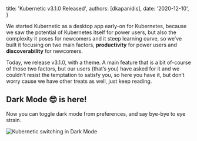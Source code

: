 
  title: 'Kubernetic v3.1.0 Released',
  authors: [dkapanidis],
  date: '2020-12-10',
}

We started Kubernetic as a desktop app early-on for Kubernetes, because we saw the potential of Kubernetes itself for power users, but also the complexity it poses for newcomers and it steep learning curve, so we’ve built it focusing on two main factors, **productivity** for power users and **discoverability** for newcomers.

Today, we release v3.1.0, with a theme. A main feature that is a bit of-course of those two factors, but our users (that’s you) have asked for it and we couldn’t resist the temptation to satisfy you, so here you have it, but don’t worry cause we have other treats as well, just keep reading.

## Dark Mode :sunglasses: is here!

Now you can toggle dark mode from preferences, and say bye-bye to eye strain.

<img src={DarkMode} alt="Kubernetic switching in Dark Mode" />
